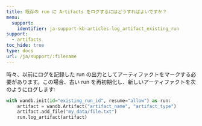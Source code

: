 ---
title: 既存の run に Artifacts をログするにはどうすればよいですか？
menu:
  support:
    identifier: ja-support-kb-articles-log_artifact_existing_run
support:
  - artifacts
toc_hide: true
type: docs
url: /ja/support/:filename
---
時々、以前にログを記録した run の出力としてアーティファクトをマークする必要があります。この場合、古い run を再初期化し、新しいアーティファクトを次のようにログします:

```python
with wandb.init(id="existing_run_id", resume="allow") as run:
    artifact = wandb.Artifact("artifact_name", "artifact_type")
    artifact.add_file("my_data/file.txt")
    run.log_artifact(artifact)
```